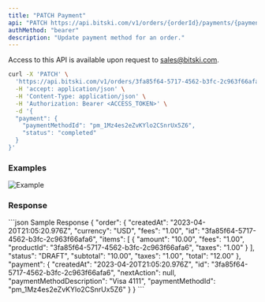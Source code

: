 ```yaml
---
title: "PATCH Payment"
api: "PATCH https://api.bitski.com/v1/orders/{orderId}/payments/{paymentId}"
authMethod: "bearer"
description: "Update payment method for an order."
---
```


<Note>Access to this API is available upon request to sales@bitski.com.</Note>

<RequestExample>

```bash cURL
curl -X 'PATCH' \
  'https://api.bitski.com/v1/orders/3fa85f64-5717-4562-b3fc-2c963f66afa6/payments/3fa85f64-5717-4562-b3fc-2c963f66afa6' \
  -H 'accept: application/json' \
  -H 'Content-Type: application/json' \
  -H 'Authorization: Bearer <ACCESS_TOKEN>' \
  -d '{
  "payment": {
    "paymentMethodId": "pm_1Mz4es2eZvKYlo2CSnrUx5Z6",
    "status": "completed"
  }
}'
```

</RequestExample>

### Examples

![Example](/assets/images/order-confirmation-25593ac1a2cfdd4506ac9dc914967111.png "Completed Order")

### Response

<ResponseField name="order" type="Order object" required>
  <Expandable title="properties">
    <ResponseField name="id" type="string" required/>
    <ResponseField name="createdAt" type="string" required/>
    <ResponseField name="currency" type="string" required/>
    <ResponseField name="items" type="array of object" required/>
    <ResponseField name="status" type="string" required/>
    <ResponseField name="subtotal" type="string" required/>
    <ResponseField name="fees" type="string" required/>
    <ResponseField name="taxes" type="string" required/>
    <ResponseField name="total" type="string" required/>
  </Expandable>
</ResponseField>

<ResponseField name="payment" type="Payment object" required>
  <Expandable title="properties">
    <ResponseField name="id" type="string" required/>
    <ResponseField name="createdAt" type="string" required/>
    <ResponseField name="nextAction" type="object" />
    <ResponseField name="paymentMethodDescription" type="object" required />
    <ResponseField name="paymentMethodId" type="string" required/>
  </Expandable>
</ResponseField>

<ResponseExample>
```json Sample Response
{
  "order": {
    "createdAt": "2023-04-20T21:05:20.976Z",
    "currency": "USD",
    "fees": "1.00",
    "id": "3fa85f64-5717-4562-b3fc-2c963f66afa6",
    "items": [
      {
        "amount": "10.00",
        "fees": "1.00",
        "productId": "3fa85f64-5717-4562-b3fc-2c963f66afa6",
        "taxes": "1.00"
      }
    ],
    "status": "DRAFT",
    "subtotal": "10.00",
    "taxes": "1.00",
    "total": "12.00"
  },
  "payment": {
    "createdAt": "2023-04-20T21:05:20.976Z",
    "id": "3fa85f64-5717-4562-b3fc-2c963f66afa6",
    "nextAction": null,
    "paymentMethodDescription": "Visa 4111",
    "paymentMethodId": "pm_1Mz4es2eZvKYlo2CSnrUx5Z6"
  }
}
```
</ResponseExample>
